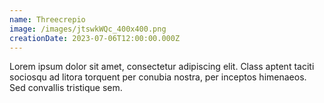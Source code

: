 ```yaml
---
name: Threecrepio
image: /images/jtswkWQc_400x400.png
creationDate: 2023-07-06T12:00:00.000Z
---
```


Lorem ipsum dolor sit amet, consectetur adipiscing elit. Class aptent taciti sociosqu ad litora torquent per conubia nostra, per inceptos himenaeos. Sed convallis tristique sem. 
